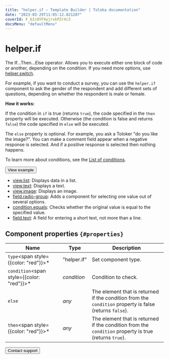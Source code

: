 ```yaml
---
title: "helper.if — Template Builder | Toloka documentation"
date: "2023-03-29T11:05:12.021207"
coverId: F_bIcOYF9yjrxkPZrXc3
docsMenu: "defaultMenu"
---
```


# helper.if

The If...Then...Else operator. Allows you to execute either one block of code or another, depending on the condition. If you need more options, use [helper.switch](/docs/template-builder/reference/helper.switch).

For example, if you want to conduct a survey, you can use the `helper.if` component to ask the gender of the respondent and add different sets of questions, depending on whether the respondent is male or female.

**How it works:**

If the condition in `if` is true (returns `true`), the code specified in the `then` property will be executed. Otherwise (the condition is false and returns `false`) the code specified in `else` will be executed.

The `else` property is optional. For example, you ask a Toloker "do you like the image?". You can make a comment field appear when a negative response is selected. And if a positive response is selected then nothing happens.

To learn more about conditions, see the [List of conditions](/docs/template-builder/reference/conditions).

<Button themeColor="light" view="default" size="l" type="link" url="https://ya.cc/t/J3dYyctN3xPHGy">View example</Button>

<Cut title="Components used in the example">

- [view.list](/docs/template-builder/reference/view.list): Displays data in a list.
- [view.text](/docs/template-builder/reference/view.text): Displays a text.
- [view.image](/docs/template-builder/reference/view.image): Displays an image.
- [field.radio-group](/docs/template-builder/reference/field.radio-group): Adds a component for selecting one value out of several options.
- [condition.equals](/docs/template-builder/reference/condition.equals): Checks whether the original value is equal to the specified value.
- [field.text](/docs/template-builder/reference/field.text): A field for entering a short text, not more than a line.

</Cut>

## Component properties `{#properties}`

**Name** | **Type** | **Description**
----- | ----- | -----
`type`<span style={{color: "red"}}>\*</span> | "helper.if" | Set component type.
`condition`<span style={{color: "red"}}>\*</span> | _condition_ | Condition to check.
`else` | _any_ | The element that is returned if the condition from the `condition` property is false (returns `false`).
`then`<span style={{color: "red"}}>\*</span> | _any_ | The element that is returned if the condition from the `condition` property is true (returns `true`).

<Button themeColor="light" view="default" size="l" type="link" url="/docs/guide/troubleshooting/support?form-source=template-builder-reference-helper-if">Contact support</Button>